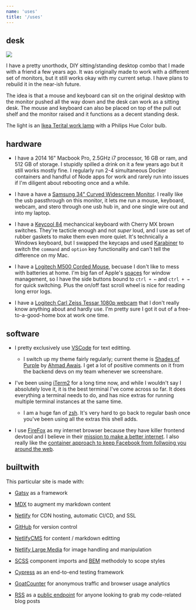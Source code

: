 ```yaml
---
name: 'uses'
title: '/uses'
---
```


## desk

<img src="/desk.jpg" />

I have a pretty unorthodx, DIY sitting/standing desktop combo that I made with a friend a few years ago. It was originally made to work with a different set of monitors, but it still works okay with my current setup. I have plans to rebuild it in the near-ish future.

The idea is that a mouse and keyboard can sit on the original desktop with the monitor pushed all the way down and the desk can work as a sitting desk. The mouse and keyboard can also be placed on top of the pull out shelf and the monitor raised and it functions as a decent standing desk.

The light is an [Ikea Terital work lamp](https://www.ikea.com/us/en/p/tertial-work-lamp-with-led-bulb-blue-30448032/) with a Philips Hue Color bulb.

## hardware

- I have a 2014 16" Macbook Pro, 2.5GHz i7 processor, 16 GB or ram, and 512 GB of storage. I stupidly spilled a drink on it a few years ago but it still works mostly fine. I regularly run 2-4 simultaneous Docker containers and handful of Node apps for work and rarely run into issues if I'm diligent about rebooting once and a while.

- I have a have a [Samsung 34" Curved Widescreen Monitor](https://www.samsung.com/us/computing/monitors/curved/34--cf791-wqhd-monitor-lc34f791wqnxza/). I really like the usb passthrough on this monitor, it lets me run a mouse, keyboard, webcam, and stero through one usb hub in, and one single wire out and into my laptop.

- I have a [Keycool 84](https://drop.com/buy/keycool-84-2s-mechanical-keyboard) mechancical keyboard with Cherry MX brown switches. They're tacticle enough and not _super_ loud, and I use as set of rubber gaskets to make them even more quiet. It's technically a Windows keyboard, but I swapped the keycaps and used [Karabiner](https://karabiner-elements.pqrs.org/) to switch the `command` and `option` key functionality and can't tell the difference on my Mac.

- I have a [Logitech M500 Corded Mouse](https://www.logitech.com/en-us/product/corded-mouse-m500), becuase I don't like to mess with batteries at home. I'm big fan of Apple's [spaces](https://support.apple.com/guide/mac-help/work-in-multiple-spaces-mh14112/mac) for window management, so I have the side buttons bound to `ctrl + ←` and `ctrl + →` for quick switching. Plus the on/off fast scroll wheel is nice for reading long error logs.

- I have a [Logitech Carl Zeiss Tessar 1080p webcam](https://www.logitech.com/en-us/product/hd-pro-webcam-c920) that I don't really know anything about and hardly use. I'm pretty sure I got it out of a free-to-a-good-home box at work one time.

<!-- waccom board - Bamboo capture, so old its not even on their website anymore but I like it a lot. -->

## software

- I pretty exclusively use [VSCode](https://code.visualstudio.com/) for text editting.
  <!-- TODO - dotfiles repo, link here -->
  - I switch up my theme fairly regularly; current theme is [Shades of Purple](https://marketplace.visualstudio.com/items?itemName=ahmadawais.shades-of-purple) by [Ahmad Awais](https://ahmadawais.com/). I get a lot of positive comments on it from the backend devs on my team whenever we screenshare.

- I've been using [iTerm2](https://www.iterm2.com/) for a long time now, and while I wouldn't say I absolutely love it, it is the best terminal I've come across so far. It does everything a terminal needs to do, and has nice extras for running multiple terminal instances at the same time.

  - I am a huge fan of [zsh](https://ohmyz.sh/). It's very hard to go back to regular bash once you've been using all the extras this shell adds.

- I use [FireFox](https://www.mozilla.org/en-US/firefox/new/) as my internet browser because they have killer frontend devtool and I believe in their [mission to make a better internet](https://www.mozilla.org/en-US/mission/). I also really like the [container approach to keep Facebook from follwoing you around the web](https://support.mozilla.org/en-US/kb/facebook-container-prevent-facebook-tracking).


## builtwith

This particular site is made with:

- [Gatsy](https://www.gatsbyjs.org/) as a framework

- [MDX](https://mdxjs.com/) to augment my markdown content

- [Netlify](https://www.netlify.com/) for CDN hosting, automatic CI/CD, and SSL

- [GitHub](https://github.com/ryanfiller/portfolio-gatsby-v2) for version control

- [NetlifyCMS](https://www.netlifycms.org/) for content / markdown editting

- [Netlify Large Media](https://www.netlify.com/products/large-media/) for image handling and manipulation

 - [SCSS](https://sass-lang.com/) component imports and [BEM](http://getbem.com/) methodoly to scope styles
 
 - [Cypress](https://www.cypress.io/) as an end-to-end testing framework

 - [GoatCounter](https://www.goatcounter.com/) for anonymous traffic and browser usage analytics

 - [RSS](https://en.wikipedia.org/wiki/RSS) as a [public endpoint](/blog/code.rss.xml) for anyone looking to grab my code-related blog posts


<!-- ## smarthome?

nas

plex

hue

orbi -->

<!-- ## skillz

javascript

react

css

scss

photoshop

illustrator -->


<!-- ## EDC?

notebook

favorite pen

knife!

key thing!

phone! phone case! -->


<!-- ## doesn't use?

amazon

facebook

barilla pasta -->